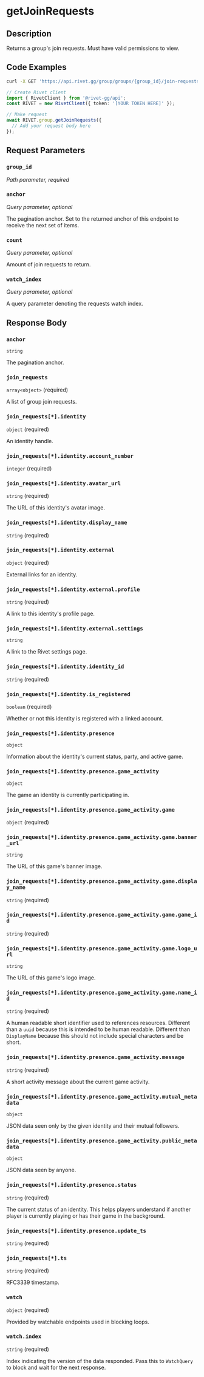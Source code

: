 

# getJoinRequests



## Description

Returns a group's join requests. Must have valid permissions to view.


## Code Examples

<CodeGroup title='Request' tag='GET' label='https://api.rivet.gg/group/groups/{group_id}/join-requests'>

```bash {{ "title": "cURL" }}
curl -X GET 'https://api.rivet.gg/group/groups/{group_id}/join-requests'
```

```ts
// Create Rivet client
import { RivetClient } from '@rivet-gg/api';
const RIVET = new RivetClient({ token: '[YOUR TOKEN HERE]' });

// Make request
await RIVET.group.getJoinRequests({
  // Add your request body here
});
```

</CodeGroup>


## Request Parameters


### `group_id`

_Path parameter, required_





### `anchor`

_Query parameter, optional_


The pagination anchor. Set to the returned anchor of this endpoint to receive the next set of items.


### `count`

_Query parameter, optional_


Amount of join requests to return.


### `watch_index`

_Query parameter, optional_


A query parameter denoting the requests watch index.


## Response Body

### `anchor`

`string`

The pagination anchor.

### `join_requests`

`array<object>` (required)

A list of group join requests.

### `join_requests[*].identity`

`object` (required)

An identity handle.

### `join_requests[*].identity.account_number`

`integer` (required)

### `join_requests[*].identity.avatar_url`

`string` (required)

The URL of this identity's avatar image.

### `join_requests[*].identity.display_name`

`string` (required)

### `join_requests[*].identity.external`

`object` (required)

External links for an identity.

### `join_requests[*].identity.external.profile`

`string` (required)

A link to this identity's profile page.

### `join_requests[*].identity.external.settings`

`string`

A link to the Rivet settings page.

### `join_requests[*].identity.identity_id`

`string` (required)

### `join_requests[*].identity.is_registered`

`boolean` (required)

Whether or not this identity is registered with a linked account.

### `join_requests[*].identity.presence`

`object`

Information about the identity's current status, party, and active game.

### `join_requests[*].identity.presence.game_activity`

`object`

The game an identity is currently participating in.

### `join_requests[*].identity.presence.game_activity.game`

`object` (required)

### `join_requests[*].identity.presence.game_activity.game.banner_url`

`string`

The URL of this game's banner image.

### `join_requests[*].identity.presence.game_activity.game.display_name`

`string` (required)

### `join_requests[*].identity.presence.game_activity.game.game_id`

`string` (required)

### `join_requests[*].identity.presence.game_activity.game.logo_url`

`string`

The URL of this game's logo image.

### `join_requests[*].identity.presence.game_activity.game.name_id`

`string` (required)

A human readable short identifier used to references resources. Different than a `uuid` because this is intended to be human readable. Different than `DisplayName` because this should not include special characters and be short.

### `join_requests[*].identity.presence.game_activity.message`

`string` (required)

A short activity message about the current game activity.

### `join_requests[*].identity.presence.game_activity.mutual_metadata`

`object`

JSON data seen only by the given identity and their mutual followers.

### `join_requests[*].identity.presence.game_activity.public_metadata`

`object`

JSON data seen by anyone.

### `join_requests[*].identity.presence.status`

`string` (required)

The current status of an identity. This helps players understand if another player is currently playing or has their game in the background.

### `join_requests[*].identity.presence.update_ts`

`string` (required)

### `join_requests[*].ts`

`string` (required)

RFC3339 timestamp.

### `watch`

`object` (required)

Provided by watchable endpoints used in blocking loops.

### `watch.index`

`string` (required)

Index indicating the version of the data responded.
Pass this to `WatchQuery` to block and wait for the next response.



